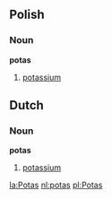 == Polish ==
=== Noun ===
'''potas'''
#[[potassium]]

== Dutch ==
=== Noun ===
'''potas'''
#[[potassium]]

[[la:Potas]]
[[nl:potas]]
[[pl:Potas]]